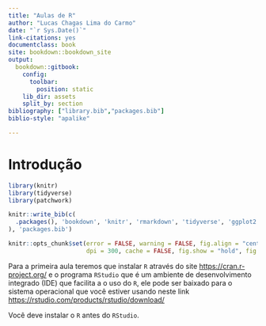 ---
title: "Aulas de R"
author: "Lucas Chagas Lima do Carmo"
date: "`r Sys.Date()`"
link-citations: yes
documentclass: book
site: bookdown::bookdown_site
output:
  bookdown::gitbook:
    config:
      toolbar:
        position: static
    lib_dir: assets
    split_by: section
bibliography: ["library.bib","packages.bib"]
biblio-style: "apalike"

---

# Introdução {.unnumbered}

```{r pacotes-bib, message=FALSE, warning=FALSE, include=FALSE}
library(knitr)
library(tidyverse)
library(patchwork)

knitr::write_bib(c(
  .packages(), 'bookdown', 'knitr', 'rmarkdown', 'tidyverse', 'ggplot2'
), 'packages.bib')

knitr::opts_chunk$set(error = FALSE, warning = FALSE, fig.align = "center", tidy = FALSE, comment = "",
                      dpi = 300, cache = FALSE, fig.show = "hold", fig.height = 3)


```

Para a primeira aula teremos que instalar `R` através do site <https://cran.r-project.org/> e o programa `RStudio` que é um ambiente de desenvolvimento integrado (IDE) que facilita a o uso do `R`, ele pode ser baixado para o sistema operacional que você estiver usando neste link <https://rstudio.com/products/rstudio/download/>

Você deve instalar o `R` antes do `RStudio`.
